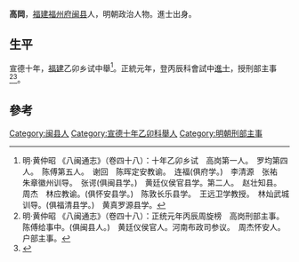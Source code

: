 {{Otheruses|other=名为高冈的其他人物|高冈}}

'''高岡'''，[[福建|福建]][[福州府|福州府]][[闽县|闽县]]人，明朝政治人物。進士出身。

== 生平 ==
宣德十年，[[福建|福建]]乙卯乡试中舉<ref>明·黄仲昭 《八闽通志》（卷四十八）：十年乙卯乡试　高岗第一人。　罗均第四人。　陈傅第五人。　谢回　陈晖定安教谕。　连福(俱府学。)　李清源　张祐　朱章徽州训导。　张谔(俱闽县学。)　黄廷仪侯官县学。第二人。　赵壮知县。　周杰　林应教谕。(俱怀安县学。)　陈敦长乐县学。　王远卫学教授。　林灿武城训导。(俱福清县学。)　黄真罗源县学。</ref>。正統元年，登丙辰科會試中[[進士|進士]]，授刑部主事<ref>明·黄仲昭 《八闽通志》（卷四十八）：正统元年丙辰周旋榜　高岗刑部主事。　陈傅给事中。(俱闽县人。)　黄廷仪侯官人。河南布政司参议。　周杰怀安人。户部主事。</ref><ref>{{cite web|title=《福州府志（清·乾隆）》选举四|url=http://www.fzdqw.com/ShowText.asp?ToBook=1411&index=96&|publisher=福州地情网|accessdate=2014-05-04|deadurl=yes|archiveurl=https://web.archive.org/web/20140504191714/http://www.fzdqw.com/ShowText.asp?ToBook=1411&index=96&|archivedate=2014-05-04}}</ref>。

==參考==
{{reflist}}

{{正統元年丙辰科殿試金榜}}

{{Authority control}}

{{DEFAULTSORT:Gao高}}
[[Category:闽县人|Category:闽县人]]
[[Category:宣德十年乙卯科舉人|Category:宣德十年乙卯科舉人]]
[[Category:明朝刑部主事|Category:明朝刑部主事]]


{{明朝人物小作品}}
